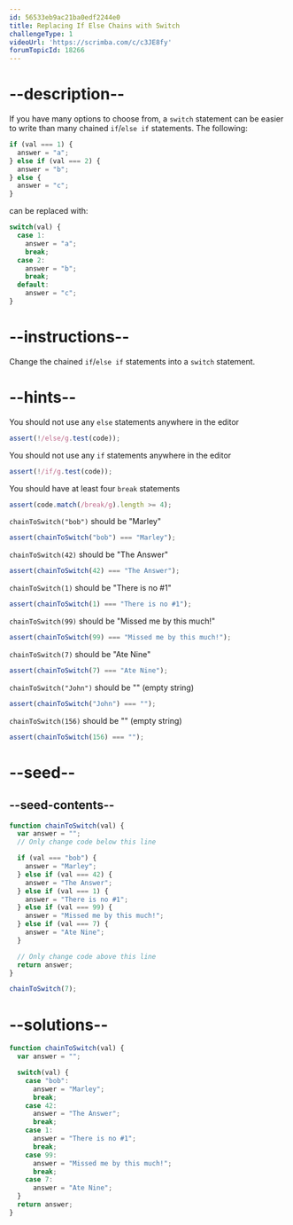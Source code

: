 ```yaml
---
id: 56533eb9ac21ba0edf2244e0
title: Replacing If Else Chains with Switch
challengeType: 1
videoUrl: 'https://scrimba.com/c/c3JE8fy'
forumTopicId: 18266
---
```


# --description--

If you have many options to choose from, a `switch` statement can be easier to write than many chained `if`/`else if` statements. The following:

```js
if (val === 1) {
  answer = "a";
} else if (val === 2) {
  answer = "b";
} else {
  answer = "c";
}
```

can be replaced with:

```js
switch(val) {
  case 1:
    answer = "a";
    break;
  case 2:
    answer = "b";
    break;
  default:
    answer = "c";
}
```

# --instructions--

Change the chained `if`/`else if` statements into a `switch` statement.

# --hints--

You should not use any `else` statements anywhere in the editor

```js
assert(!/else/g.test(code));
```

You should not use any `if` statements anywhere in the editor

```js
assert(!/if/g.test(code));
```

You should have at least four `break` statements

```js
assert(code.match(/break/g).length >= 4);
```

`chainToSwitch("bob")` should be "Marley"

```js
assert(chainToSwitch("bob") === "Marley");
```

`chainToSwitch(42)` should be "The Answer"

```js
assert(chainToSwitch(42) === "The Answer");
```

`chainToSwitch(1)` should be "There is no #1"

```js
assert(chainToSwitch(1) === "There is no #1");
```

`chainToSwitch(99)` should be "Missed me by this much!"

```js
assert(chainToSwitch(99) === "Missed me by this much!");
```

`chainToSwitch(7)` should be "Ate Nine"

```js
assert(chainToSwitch(7) === "Ate Nine");
```

`chainToSwitch("John")` should be "" (empty string)

```js
assert(chainToSwitch("John") === "");
```

`chainToSwitch(156)` should be "" (empty string)

```js
assert(chainToSwitch(156) === "");
```

# --seed--

## --seed-contents--

```js
function chainToSwitch(val) {
  var answer = "";
  // Only change code below this line

  if (val === "bob") {
    answer = "Marley";
  } else if (val === 42) {
    answer = "The Answer";
  } else if (val === 1) {
    answer = "There is no #1";
  } else if (val === 99) {
    answer = "Missed me by this much!";
  } else if (val === 7) {
    answer = "Ate Nine";
  }

  // Only change code above this line
  return answer;
}

chainToSwitch(7);
```

# --solutions--

```js
function chainToSwitch(val) {
  var answer = "";

  switch(val) {
    case "bob":
      answer = "Marley";
      break;
    case 42:
      answer = "The Answer";
      break;
    case 1:
      answer = "There is no #1";
      break;
    case 99:
      answer = "Missed me by this much!";
      break;
    case 7:
      answer = "Ate Nine";
  }
  return answer;
}
```
